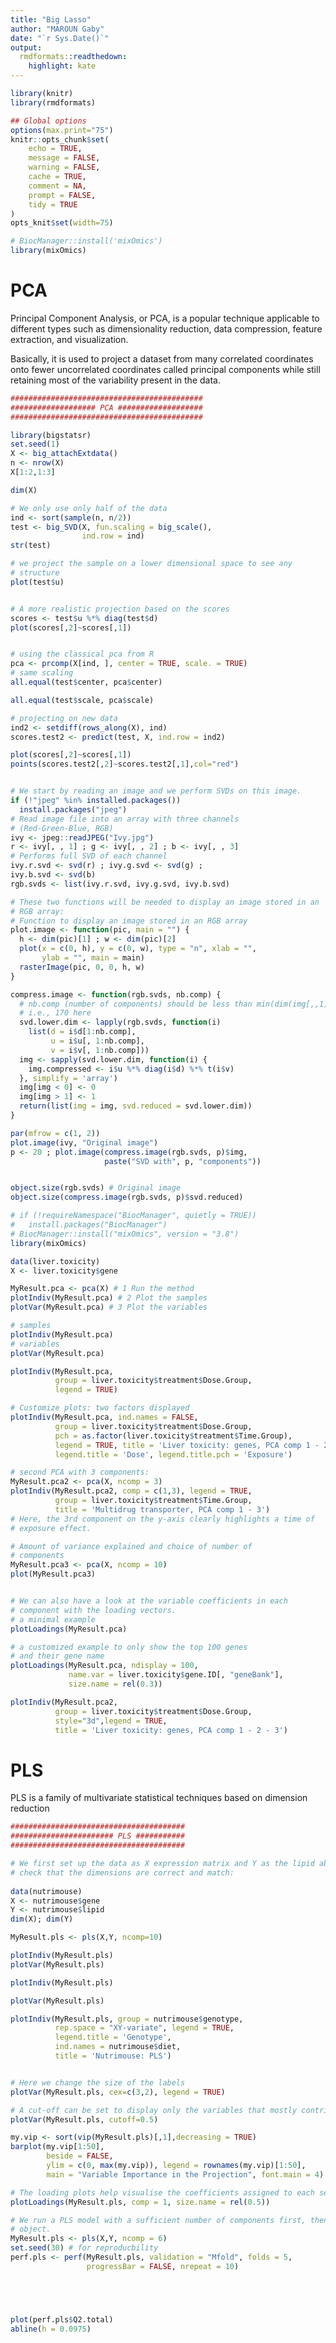 ---
title: "Big Lasso"
author: "MAROUN Gaby"
date: "`r Sys.Date()`"
output:
  rmdformats::readthedown:
    highlight: kate
---


```{r setup, echo=FALSE, cache=FALSE}
library(knitr)
library(rmdformats)

## Global options
options(max.print="75")
knitr::opts_chunk$set(
	echo = TRUE,
	message = FALSE,
	warning = FALSE,
	cache = TRUE,
	comment = NA,
	prompt = FALSE,
	tidy = TRUE
)
opts_knit$set(width=75)

```


```{r 1}

# BiocManager::install('mixOmics')
library(mixOmics)

```

# PCA

Principal Component Analysis, or PCA, is a popular technique applicable to different types such as dimensionality reduction, data compression, feature extraction, and visualization.

Basically, it is used to project a dataset from many correlated coordinates onto fewer uncorrelated coordinates called principal components while still retaining most of the variability present in the data.

```{r 3}
###########################################
################### PCA ###################
###########################################

library(bigstatsr)
set.seed(1)
X <- big_attachExtdata()
n <- nrow(X)
X[1:2,1:3]

dim(X)

# We only use only half of the data
ind <- sort(sample(n, n/2))
test <- big_SVD(X, fun.scaling = big_scale(),
                ind.row = ind)
str(test)

# we project the sample on a lower dimensional space to see any
# structure
plot(test$u)


# A more realistic projection based on the scores
scores <- test$u %*% diag(test$d)
plot(scores[,2]~scores[,1])


# using the classical pca from R
pca <- prcomp(X[ind, ], center = TRUE, scale. = TRUE)
# same scaling
all.equal(test$center, pca$center)

all.equal(test$scale, pca$scale)

# projecting on new data
ind2 <- setdiff(rows_along(X), ind)
scores.test2 <- predict(test, X, ind.row = ind2)

plot(scores[,2]~scores[,1])
points(scores.test2[,2]~scores.test2[,1],col="red")


# We start by reading an image and we perform SVDs on this image.
if (!"jpeg" %in% installed.packages())
  install.packages("jpeg")
# Read image file into an array with three channels
# (Red-Green-Blue, RGB)
ivy <- jpeg::readJPEG("Ivy.jpg")
r <- ivy[, , 1] ; g <- ivy[, , 2] ; b <- ivy[, , 3]
# Performs full SVD of each channel
ivy.r.svd <- svd(r) ; ivy.g.svd <- svd(g) ;
ivy.b.svd <- svd(b)
rgb.svds <- list(ivy.r.svd, ivy.g.svd, ivy.b.svd)

# These two functions will be needed to display an image stored in an
# RGB array:
# Function to display an image stored in an RGB array
plot.image <- function(pic, main = "") {
  h <- dim(pic)[1] ; w <- dim(pic)[2]
  plot(x = c(0, h), y = c(0, w), type = "n", xlab = "",
       ylab = "", main = main)
  rasterImage(pic, 0, 0, h, w)
}

compress.image <- function(rgb.svds, nb.comp) {
  # nb.comp (number of components) should be less than min(dim(img[,,1])),
  # i.e., 170 here
  svd.lower.dim <- lapply(rgb.svds, function(i)
    list(d = i$d[1:nb.comp],
         u = i$u[, 1:nb.comp],
         v = i$v[, 1:nb.comp]))
  img <- sapply(svd.lower.dim, function(i) {
    img.compressed <- i$u %*% diag(i$d) %*% t(i$v)
  }, simplify = 'array')
  img[img < 0] <- 0
  img[img > 1] <- 1
  return(list(img = img, svd.reduced = svd.lower.dim))
}

par(mfrow = c(1, 2))
plot.image(ivy, "Original image")
p <- 20 ; plot.image(compress.image(rgb.svds, p)$img,
                     paste("SVD with", p, "components"))


object.size(rgb.svds) # Original image
object.size(compress.image(rgb.svds, p)$svd.reduced)

# if (!requireNamespace("BiocManager", quietly = TRUE))
#   install.packages("BiocManager")
# BiocManager::install("mixOmics", version = "3.8")
library(mixOmics)

data(liver.toxicity)
X <- liver.toxicity$gene

MyResult.pca <- pca(X) # 1 Run the method
plotIndiv(MyResult.pca) # 2 Plot the samples
plotVar(MyResult.pca) # 3 Plot the variables

# samples
plotIndiv(MyResult.pca)
# variables
plotVar(MyResult.pca)

plotIndiv(MyResult.pca,
          group = liver.toxicity$treatment$Dose.Group,
          legend = TRUE)

# Customize plots: two factors displayed
plotIndiv(MyResult.pca, ind.names = FALSE,
          group = liver.toxicity$treatment$Dose.Group,
          pch = as.factor(liver.toxicity$treatment$Time.Group),
          legend = TRUE, title = 'Liver toxicity: genes, PCA comp 1 - 2',
          legend.title = 'Dose', legend.title.pch = 'Exposure')

# second PCA with 3 components:
MyResult.pca2 <- pca(X, ncomp = 3)
plotIndiv(MyResult.pca2, comp = c(1,3), legend = TRUE,
          group = liver.toxicity$treatment$Time.Group,
          title = 'Multidrug transporter, PCA comp 1 - 3')
# Here, the 3rd component on the y-axis clearly highlights a time of
# exposure effect.

# Amount of variance explained and choice of number of
# components
MyResult.pca3 <- pca(X, ncomp = 10)
plot(MyResult.pca3)


# We can also have a look at the variable coefficients in each
# component with the loading vectors.
# a minimal example
plotLoadings(MyResult.pca)

# a customized example to only show the top 100 genes
# and their gene name
plotLoadings(MyResult.pca, ndisplay = 100,
             name.var = liver.toxicity$gene.ID[, "geneBank"],
             size.name = rel(0.3))

plotIndiv(MyResult.pca2,
          group = liver.toxicity$treatment$Dose.Group,
          style="3d",legend = TRUE,
          title = 'Liver toxicity: genes, PCA comp 1 - 2 - 3')

```

# PLS

PLS is a family of multivariate statistical techniques based on dimension reduction

```{r 2}


#######################################
####################### PLS ###########
#######################################

# We first set up the data as X expression matrix and Y as the lipid abundance matrix. We also
# check that the dimensions are correct and match:
  
data(nutrimouse)
X <- nutrimouse$gene
Y <- nutrimouse$lipid
dim(X); dim(Y)

MyResult.pls <- pls(X,Y, ncomp=10)

plotIndiv(MyResult.pls)
plotVar(MyResult.pls)

plotIndiv(MyResult.pls)

plotVar(MyResult.pls)

plotIndiv(MyResult.pls, group = nutrimouse$genotype,
          rep.space = "XY-variate", legend = TRUE,
          legend.title = 'Genotype',
          ind.names = nutrimouse$diet,
          title = 'Nutrimouse: PLS')


# Here we change the size of the labels
plotVar(MyResult.pls, cex=c(3,2), legend = TRUE)

# A cut-off can be set to display only the variables that mostly contribute to the definition of each component.
plotVar(MyResult.pls, cutoff=0.5)

my.vip <- sort(vip(MyResult.pls)[,1],decreasing = TRUE)
barplot(my.vip[1:50],
        beside = FALSE,
        ylim = c(0, max(my.vip)), legend = rownames(my.vip)[1:50],
        main = "Variable Importance in the Projection", font.main = 4)

# The loading plots help visualise the coefficients assigned to each selected variable on each component:
plotLoadings(MyResult.pls, comp = 1, size.name = rel(0.5))

# We run a PLS model with a sufficient number of components first, then run perf on the
# object.
MyResult.pls <- pls(X,Y, ncomp = 6)
set.seed(30) # for reproducbility
perf.pls <- perf(MyResult.pls, validation = "Mfold", folds = 5,
                 progressBar = FALSE, nrepeat = 10)





plot(perf.pls$Q2.total)
abline(h = 0.0975)
```
